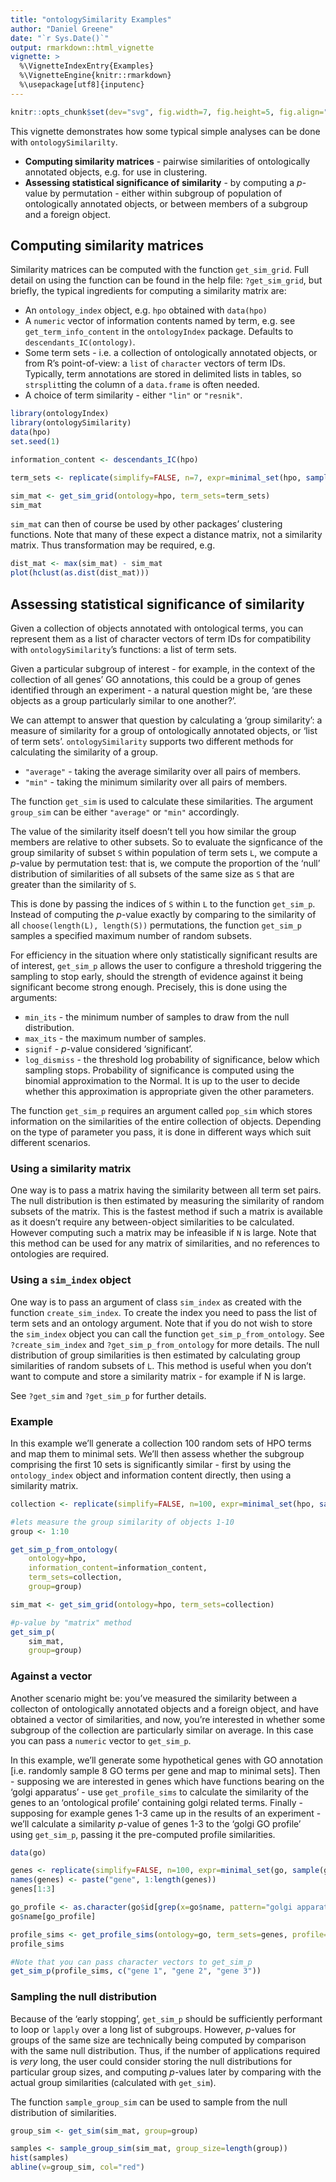 ```yaml
---
title: "ontologySimilarity Examples"
author: "Daniel Greene"
date: "`r Sys.Date()`"
output: rmarkdown::html_vignette
vignette: >
  %\VignetteIndexEntry{Examples}
  %\VignetteEngine{knitr::rmarkdown}
  %\usepackage[utf8]{inputenc}
---
```

```r
knitr::opts_chunk$set(dev="svg", fig.width=7, fig.height=5, fig.align="center")
```

This vignette demonstrates how some typical simple analyses can be done with `ontologySimilarilty`.

* **Computing similarity matrices** - pairwise similarities of ontologically annotated objects, e.g. for use in clustering.
* **Assessing statistical significance of similarity** - by computing a *p*-value by permutation - either within subgroup of population of ontologically annotated objects, or between members of a subgroup and a foreign object.

## Computing similarity matrices

Similarity matrices can be computed with the function `get_sim_grid`. Full detail on using the function can be found in the help file: `?get_sim_grid`, but briefly, the typical ingredients for computing a similarity matrix are:

* An `ontology_index` object, e.g. `hpo` obtained with `data(hpo)`
* A `numeric` vector of information contents named by term, e.g. see `get_term_info_content` in the `ontologyIndex` package. Defaults to `descendants_IC(ontology)`.
* Some term sets - i.e. a collection of ontologically annotated objects, or from R's point-of-view: a `list` of `character` vectors of term IDs. Typically, term annotations are stored in delimited lists in tables, so `strsplit`ting the column of a `data.frame` is often needed. 
* A choice of term similarity - either `"lin"` or `"resnik"`.

```r
library(ontologyIndex)
library(ontologySimilarity)
data(hpo)
set.seed(1)

information_content <- descendants_IC(hpo)

term_sets <- replicate(simplify=FALSE, n=7, expr=minimal_set(hpo, sample(hpo$id, size=8)))

sim_mat <- get_sim_grid(ontology=hpo, term_sets=term_sets)
sim_mat
```

`sim_mat` can then of course be used by other packages' clustering functions. Note that many of these expect a distance matrix, not a similarity matrix. Thus transformation may be required, e.g.

```r
dist_mat <- max(sim_mat) - sim_mat
plot(hclust(as.dist(dist_mat)))
```

## Assessing statistical significance of similarity

Given a collection of objects annotated with ontological terms, you can represent them as a list of character vectors of term IDs for compatibility with `ontologySimilarity`'s functions: a list of term sets. 

Given a particular subgroup of interest - for example, in the context of the collection of all genes' GO annotations, this could be a group of genes identified through an experiment - a natural question might be, 'are these objects as a group particularly similar to one another?'.

We can attempt to answer that question by calculating a 'group similarity': a measure of similarity for a group of ontologically annotated objects, or 'list of term sets'. `ontologySimilarity` supports two different methods for calculating the similarity of a group.

* `"average"` - taking the average similarity over all pairs of members.
* `"min"` - taking the minimum similarity over all pairs of members.

The function `get_sim` is used to calculate these similarities. The argument `group_sim` can be either `"average"` or `"min"` accordingly. 

The value of the similarity itself doesn't tell you how similar the group members are relative to other subsets. So to evaluate the signficance of the group similarity of subset `S` within population of term sets `L`, we compute a *p*-value by permutation test: that is, we compute the proportion of the 'null' distribution of similarities of all subsets of the same size as `S` that are greater than the similarity of `S`.

This is done by passing the indices of `S` within `L` to the function `get_sim_p`. Instead of computing the *p*-value exactly by comparing to the similarity of all `choose(length(L), length(S))` permutations, the function `get_sim_p` samples a specified maximum number of random subsets. 

For efficiency in the situation where only statistically significant results are of interest, `get_sim_p` allows the user to configure a threshold triggering the sampling to stop early, should the strength of evidence against it being significant become strong enough. Precisely, this is done using the arguments:

* `min_its` - the minimum number of samples to draw from the null distribution.
* `max_its` - the maximum number of samples.
* `signif` - *p*-value considered 'significant'.
* `log_dismiss` - the threshold log probability of significance, below which sampling stops. Probability of significance is computed using the binomial approximation to the Normal. It is up to the user to decide whether this approximation is appropriate given the other parameters.

The function `get_sim_p` requires an argument called `pop_sim` which stores information on the similarities of the entire collection of objects. Depending on the type of parameter you pass, it is done in different ways which suit different scenarios. 

### Using a similarity matrix

One way is to pass a matrix having the similarity between all term set pairs. The null distribution is then estimated by measuring the similarity of random subsets of the matrix. This is the fastest method if such a matrix is available as it doesn't require any between-object similarities to be calculated. However computing such a matrix may be infeasible if `N` is large. Note that this method can be used for any matrix of similarities, and no references to ontologies are required.

### Using a `sim_index` object

One way is to pass an argument of class `sim_index` as created with the function `create_sim_index`. To create the index you need to pass the list of term sets and an ontology argument. Note that if you do not wish to store the `sim_index` object you can call the function `get_sim_p_from_ontology`. See `?create_sim_index` and `?get_sim_p_from_ontology` for more details. The null distribution of group similarities is then estimated by calculating group similarities of random subsets of `L`. This method is useful when you don't want to compute and store a similarity matrix - for example if N is large.

See `?get_sim` and `?get_sim_p` for further details.

### Example

In this example we'll generate a collection 100 random sets of HPO terms and map them to minimal sets. We'll then assess whether the subgroup comprising the first 10 sets is significantly similar - first by using the `ontology_index` object and information content directly, then using a similarity matrix.

```r
collection <- replicate(simplify=FALSE, n=100, expr=minimal_set(hpo, sample(hpo$id, size=8)))

#lets measure the group similarity of objects 1-10
group <- 1:10

get_sim_p_from_ontology(
	ontology=hpo, 
	information_content=information_content,
	term_sets=collection,
	group=group)

sim_mat <- get_sim_grid(ontology=hpo, term_sets=collection)

#p-value by "matrix" method
get_sim_p(
	sim_mat,
	group=group)

```

### Against a vector

Another scenario might be: you've measured the similarity between a collecton of ontologically annotated objects and a foreign object, and have obtained a vector of similarities, and now, you're interested in whether some subgroup of the collection are particularly similar on average. In this case you can pass a `numeric` vector to `get_sim_p`.

In this example, we'll generate some hypothetical genes with GO annotation [i.e. randomly sample 8 GO terms per gene and map to minimal sets].  Then - supposing we are interested in genes which have functions bearing on the 'golgi apparatus' - use `get_profile_sims` to calculate the similarity of the genes to an 'ontological profile' containing golgi related terms. Finally - supposing for example genes 1-3 came up in the results of an experiment - we'll calculate a similarity *p*-value of genes 1-3 to the 'golgi GO profile' using `get_sim_p`, passing it the pre-computed profile similarities.

```r
data(go)

genes <- replicate(simplify=FALSE, n=100, expr=minimal_set(go, sample(go$id, size=8)))
names(genes) <- paste("gene", 1:length(genes))
genes[1:3]

go_profile <- as.character(go$id[grep(x=go$name, pattern="golgi apparatus", ignore.case=TRUE)])
go$name[go_profile]

profile_sims <- get_profile_sims(ontology=go, term_sets=genes, profile=go_profile)
profile_sims

#Note that you can pass character vectors to get_sim_p
get_sim_p(profile_sims, c("gene 1", "gene 2", "gene 3"))
```

### Sampling the null distribution

Because of the 'early stopping', `get_sim_p` should be sufficiently performant to loop or `lapply` over a long list of subgroups. However, *p*-values for groups of the same size are technically being computed by comparison with the same null distribution. Thus, if the number of applications required is *very* long, the user could consider storing the null distributions for particular group sizes, and computing *p*-values later by comparing with the actual group similarities (calculated with `get_sim`).

The function `sample_group_sim` can be used to sample from the null distribution of similarities.

```r
group_sim <- get_sim(sim_mat, group=group)

samples <- sample_group_sim(sim_mat, group_size=length(group))
hist(samples)
abline(v=group_sim, col="red")
```

